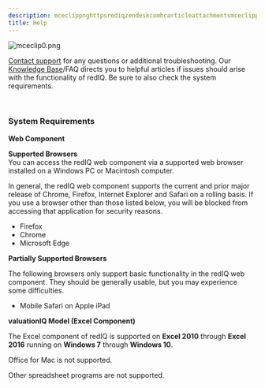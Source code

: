 ```yaml
---
description: mceclippnghttpsrediqzendeskcomhcarticleattachmentsmceclippng
title: Help
---
```


<Frame>
  <img src="https://rediq.zendesk.com/hc/article_attachments/360072690911/mceclip0.png" alt="mceclip0.png" />
</Frame>


[Contact support](kb://article/zendesk:rediq:360039824892) for any questions or additional troubleshooting. Our [Knowledge Base](https://rediq.zendesk.com/hc/en-us)/FAQ directs you to helpful articles if issues should arise with the functionality of redIQ. Be sure to also check the system requirements.


 


### **System Requirements**


**Web Component**


**Supported Browsers**  
You can access the redIQ web component via a supported web browser installed on a Windows PC or Macintosh computer.


In general, the redIQ web component supports the current and prior major release of Chrome, Firefox, Internet Explorer and Safari on a rolling basis. If you use a browser other than those listed below, you will be blocked from accessing that application for security reasons.


* Firefox
* Chrome
* Microsoft Edge


**Partially Supported Browsers**


The following browsers only support basic functionality in the redIQ web component. They should be generally usable, but you may experience some difficulties.


* Mobile Safari on Apple iPad


**valuationIQ Model (Excel Component)**


The Excel component of redIQ is supported on **Excel 2010** through **Excel 2016** running on **Windows 7** through **Windows 10**.


Office for Mac is not supported.


Other spreadsheet programs are not supported.